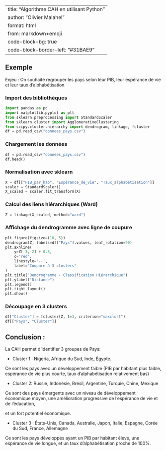 
---
title: "Algorithme CAH en utilisant Python"
author: "Olivier Malahel"
format: html
from: markdown+emoji
code-block-bg: true
code-block-border-left: "#31BAE9"
---


## Exemple

Enjeu : On souhaite regrouper les pays selon leur PIB, leur espérance de vie et leur taux d'alphabétisation. 

### Import des bibliothèques

```python
import pandas as pd
import matplotlib.pyplot as plt
from sklearn.preprocessing import StandardScaler
from sklearn.cluster import AgglomerativeClustering
from scipy.cluster.hierarchy import dendrogram, linkage, fcluster
df = pd.read_csv("donnees_pays.csv")
```


### Chargement les données 
```python
df = pd.read_csv("donnees_pays.csv")
df.head()
```

### Normalisation avec sklearn
```python
X = df[["PIB_par_hab", "Espérance_de_vie", "Taux_alphabétisation"]]
scaler = StandardScaler()
X_scaled = scaler.fit_transform(X)
```

### Calcul des liens hiérarchiques (Ward)
```python
Z = linkage(X_scaled, method="ward")
```

### Affichage du dendrogramme avec ligne de coupure
```python
plt.figure(figsize=(10, 5))
dendrogram(Z, labels=df["Pays"].values, leaf_rotation=90)
plt.axhline(
    y=Z[-3, 2] + 0.5,
    c='red',
    linestyle='--',
    label="Coupure à 3 clusters"
)
plt.title("Dendrogramme - Classification Hiérarchique")
plt.ylabel("Distance")
plt.legend()
plt.tight_layout()
plt.show()
```

### Découpage en 3 clusters
```python
df["Cluster"] = fcluster(Z, t=3, criterion="maxclust")
df[["Pays", "Cluster"]]
```

## Conclusion : 

La CAH permet d'identifier 3 groupes de Pays: 

- Cluster 1 : Nigeria, Afrique du Sud, Inde, Égypte. 

Ce sont les pays avec un développement faible (PIB par habitant plus faible, espérance de vie plus courte, taux d’alphabétisation relativement bas)

- Cluster 2: Russie, Indonésie, Brésil, Argentine, Turquie, Chine, Mexique

Ce sont des pays émergents avec un niveau de développement économique moyen, une amélioration progressive de l’espérance de vie et de l’éducation,

et un fort potentiel économique. 

- Cluster 3 : États-Unis, Canada, Australie, Japon, Italie, Espagne, Corée du Sud, France, Allemagne

Ce sont les pays développés ayant un PIB par habitant élevé, une espérance de vie longue, et un taux d’alphabétisation proche de 100%.